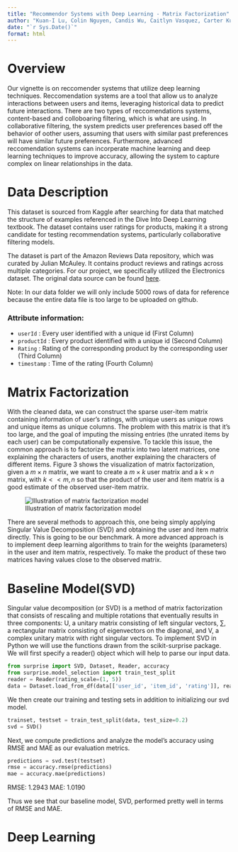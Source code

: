 ```yaml
---
title: "Recommendor Systems with Deep Learning - Matrix Factorization"
author: "Kuan-I Lu, Colin Nguyen, Candis Wu, Caitlyn Vasquez, Carter Kulm"
date: "`r Sys.Date()`"
format: html
---
```


# Overview
Our vignette is on reccomender systems that utilize deep learning techniques.  Reccomendation systems are a tool that allow us to analyze interactions between users and items, leveraging historical data to predict future interactions.  There are two types of reccomendations systems, content-based and colloboaring filtering, which is what are using.  In collaborative filtering, the system predicts user preferences based off the behavior of oother users, assuming that users with similar past preferences will have similar future preferences.  Furthermore, advanced reccomendation systems can incorperate machine learning and deep learning techniques to improve accuracy, allowing the system to capture complex on linear relationships in the data.

# Data Description

This dataset is sourced from Kaggle after searching for data that matched the structure of examples referenced in the Dive Into Deep Learning textbook. The dataset contains user ratings for products, making it a strong candidate for testing recommendation systems, particularly collaborative filtering models.

The dataset is part of the Amazon Reviews Data repository, which was curated by Julian McAuley. It contains product reviews and ratings across multiple categories. For our project, we specifically utilized the Electronics dataset. The original data source can be found [here](https://www.kaggle.com/datasets/saurav9786/amazon-product-reviews).

Note: In our data folder we will only include 5000 rows of data for reference because the entire data file is too large to be uploaded on github.

### Attribute information: 

-   `userId` : Every user identified with a unique id (First Column)\
-   `productId` : Every product identified with a unique id (Second Column)\
-   `Rating` : Rating of the corresponding product by the corresponding user (Third Column)\
-   `timestamp` : Time of the rating (Fourth Column)\

# Matrix Factorization

With the cleaned data, we can construct the sparse user-item matrix containing information of user's ratings, with unique users as unique rows and unique items as unique columns. The problem with this matrix is that it's too large, and the goal of imputing the missing entries (the unrated items by each user) can be computationally expensive. To tackle this issue, the common approach is to factorize the matrix into two latent matrices, one explaining the characters of users, another explaining the characters of different items. Figure 3 shows the visualization of matrix factorization, given a $m \times n$ matrix, we want to create a $m \times k$ user matrix and a $k \times n$ matrix, with $k << m, n$ so that the product of the user and item matrix is a good estimate of the observed user-item matrix.

![Illustration of matrix factorization model](img/MF-illustration.png)

There are several methods to approach this, one being simply applying Singular Value Decomposition (SVD) and obtaining the user and item matrix directly. This is going to be our benchmark. A more advanced approach is to implement deep learning algorithms to train for the weights (parameters) in the user and item matrix, respectively. To make the product of these two matrices having values close to the observed matrix.

# Baseline Model(SVD)

Singular value decomposition (or SVD) is a method of matrix factorization that consists of rescaling and multiple rotations that eventually results in three components: U, a unitary matrix consisting of left singular vectors, ∑, a rectangular matrix consisting of eigenvectors on the diagonal, and V, a complex unitary matrix with right singular vectors. To implement SVD in Python we will use the functions drawn from the scikit-surprise package. We will first specify a reader() object which will help to parse our input data.

```python
from surprise import SVD, Dataset, Reader, accuracy
from surprise.model_selection import train_test_split
reader = Reader(rating_scale=(1, 5))
data = Dataset.load_from_df(data[['user_id', 'item_id', 'rating']], reader)
```

We then create our training and testing sets in addition to initializing our svd model.

```python
trainset, testset = train_test_split(data, test_size=0.2)
svd = SVD()
```

Next, we compute predictions and analyze the model’s accuracy using RMSE and MAE as our evaluation metrics.

```python
predictions = svd.test(testset)
rmse = accuracy.rmse(predictions)
mae = accuracy.mae(predictions)
```

RMSE: 1.2943 MAE: 1.0190

Thus we see that our baseline model, SVD, performed pretty well in terms of RMSE and MAE.

# Deep Learning
